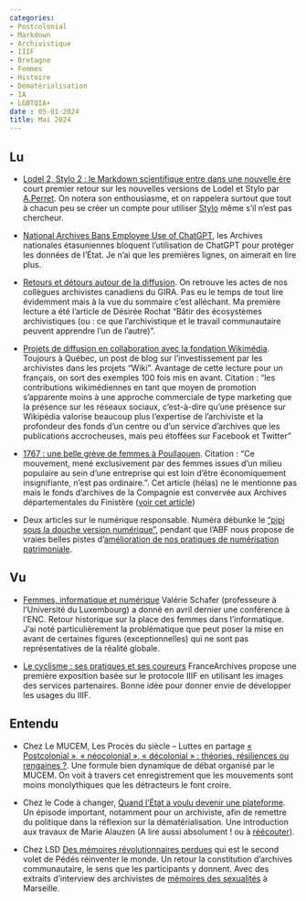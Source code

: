 ```yaml
---
categories:
- Postcolonial 
- Markdown
- Archivistique 
- IIIF 
- Bretagne 
- Femmes 
- Histoire 
- Dématérialisation 
- IA 
- LGBTQIA+
date : 05-01-2024
title: Mai 2024
---
```


## Lu

* [Lodel 2, Stylo 2 : le Markdown scientifique entre dans une nouvelle ère](https://www.arthurperret.fr/blog/2024-04-30-le-markdown-scientifique-entre-dans-une-nouvelle-ere.html) court premier retour sur les nouvelles versions de Lodel et Stylo par [A.Perret](https://social.sciences.re/@arthurperret). On notera son enthousiasme, et on rappelera surtout que tout à chacun peu se créer un compte pour utiliser [Stylo](https://stylo.huma-num.fr/) même s'il n'est pas chercheur.

* [National Archives Bans Employee Use of ChatGPT](https://www.404media.co/national-archives-bans-employee-use-of-chatgpt/), les Archives nationales étasuniennes bloquent l'utilisation de ChatGPT pour protéger les données de l'État. Je n'ai que les premières lignes, on aimerait en lire plus.

* [Retours et détours autour de la diffusion](https://papyrus.bib.umontreal.ca/xmlui/bitstream/handle/1866/33005/winand_annaelle_et_al_2024_retours_detours_autour_diffusion_actes_9e_symposium_gira.pdf). On retrouve les actes de nos collègues archivistes canadiens du GIRA. Pas eu le temps de tout lire évidemment mais à la vue du sommaire c'est alléchant. Ma première lecture a été l'article de Désirée Rochat "Bâtir des écosystèmes archivistiques (ou : ce que l’archivistique et le travail communautaire peuvent apprendre l’un de l’autre)".

* [Projets de diffusion en collaboration avec la fondation Wikimédia](https://archivistesqc.wordpress.com/2024/04/29/wikimedia/). Toujours à Québec, un post de blog sur l'investissement par les archivistes dans les projets "Wiki". Avantage de cette lecture pour un français, on sort des exemples 100 fois mis en avant. Citation : "les contributions wikimédiennes en tant que moyen de promotion s’apparente moins à une approche commerciale de type marketing que la présence sur les réseaux sociaux, c’est-à-dire qu’une présence sur Wikipédia valorise beaucoup plus l’expertise de l’archiviste et la profondeur des fonds d’un centre ou d’un service d’archives que les publications accrocheuses, mais peu étoffées sur Facebook et Twitter"

* [1767 : une belle grève de femmes à Poullaouen](https://www.revue-ballast.fr/1767-une-belle-greve-de-femmes-a-poullaouen/). Citation : "Ce mouvement, mené exclusivement par des femmes issues d’un milieu populaire au sein d’une entreprise qui est loin d’être économiquement insignifiante, n’est pas ordinaire. ". Cet article (hélas) ne le mentionne pas mais le fonds d'archives de la Compagnie est convervée aux Archives départementales du Finistère ([voir cet article](https://hal.science/hal-04282378/document))

* Deux articles sur le numérique responsable. Numéra débunke le ["pipi sous la douche version numérique"](https://www.numerama.com/sciences/1744238-le-principal-geste-des-francais-pour-reduire-limpact-du-numerique-ne-sert-vraiment-a-rien.html), pendant que l'ABF nous propose de vraies belles pistes d'[amélioration de nos pratiques de numérisation patrimoniale](https://bib.vertes.abf.asso.fr/quelles-perspectives-pour-des-politiques-de-numerisation-patrimoniale-ecoresponsables/).


## Vu

* [Femmes, informatique et numérique](https://www.youtube.com/watch?v=LTha0QoUZbE&ab_channel=%C3%89colenationaledeschartes-PSL) Valérie Schafer (professeure à l’Université du Luxembourg) a donné en avril dernier une conférence à l'ENC. Retour historique sur la place des femmes dans l'informatique. J'ai noté particulièrement la problématique que peut poser la mise en avant de certaines figures (exceptionnelles) qui ne sont pas représentatives de la réalité globale.

* [Le cyclisme : ses pratiques et ses coureurs](https://francearchives.gouv.fr/fr/article/886507178) FranceArchives propose une première exposition basée sur le protocole IIIF en utilisant les images des services partenaires. Bonne idée pour donner envie de développer les usages du IIIF.


## Entendu

* Chez Le MUCEM, Les Procès du siècle – Luttes en partage [« Postcolonial », « néocolonial », « décolonial » : théories, résiliences ou rengaines ?](https://www.mucem.org/programme/postcolonial-neocolonial-decolonial-theories-resiliences-ou-rengaines). Une formule bien dynamique de débat organisé par le MUCEM. On voit à travers cet enregistrement que les mouvements sont moins monolythiques que les détracteurs le font croire. 

* Chez le Code à changer, [Quand l'État a voulu devenir une plateforme](https://www.radiofrance.fr/franceinter/podcasts/le-code-a-change/le-code-a-change-9-3818194). Un épisode important, notamment pour un archiviste, afin de remettre du politique dans la réflexion sur la dématérialisation. Une introduction aux travaux de Marie Alauzen (A lire aussi absolument ! ou à [réécouter](https://hackmd.io/@macgraveur80/mars2024#Entendu)).

* Chez LSD [Des mémoires révolutionnaires perdues](https://www.radiofrance.fr/franceculture/podcasts/lsd-la-serie-documentaire/des-memoires-revolutionnaires-perdues-6619879) qui est le second volet de Pédés réinventer le monde. Un retour la constitution d'archives communautaire, le sens que les participants y donnent. Avec des extraits d'interview des archivistes de [mémoires des sexualités](https://www.memoire-sexualites.org/) à Marseille.